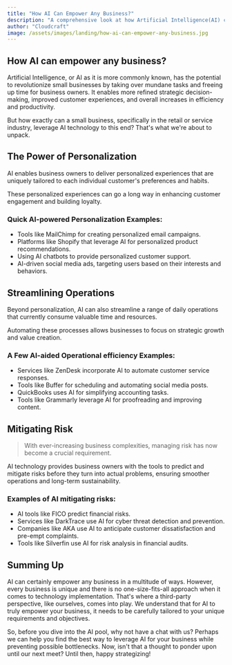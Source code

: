 ```yaml
---
title: "How AI Can Empower Any Business?"
description: "A comprehensive look at how Artificial Intelligence(AI) can queerly empower small businesses"
author: "Cloudcraft"
image: /assets/images/landing/how-ai-can-empower-any-business.jpg
---
```


## How AI can empower any business?

Artificial Intelligence, or AI as it is more commonly known, has the potential to revolutionize small businesses by taking over mundane tasks and freeing up time for business owners. It enables more refined strategic decision-making, improved customer experiences, and overall increases in efficiency and productivity.

But how exactly can a small business, specifically in the retail or service industry, leverage AI technology to this end? That's what we're about to unpack.

<ServicesBlurb />

## The Power of Personalization

AI enables business owners to deliver personalized experiences that are uniquely tailored to each individual customer's preferences and habits. 

These personalized experiences can go a long way in enhancing customer engagement and building loyalty.

### Quick AI-powered Personalization Examples:

* Tools like MailChimp for creating personalized email campaigns.
* Platforms like Shopify that leverage AI for personalized product recommendations.
* Using AI chatbots to provide personalized customer support.
* AI-driven social media ads, targeting users based on their interests and behaviors.

## Streamlining Operations

Beyond personalization, AI can also streamline a range of daily operations that currently consume valuable time and resources.

Automating these processes allows businesses to focus on strategic growth and value creation.

### A Few AI-aided Operational efficiency Examples:

* Services like ZenDesk incorporate AI to automate customer service responses.
* Tools like Buffer for scheduling and automating social media posts. 
* QuickBooks uses AI for simplifying accounting tasks.
* Tools like Grammarly leverage AI for proofreading and improving content.

<GetStartedBlurb />

## Mitigating Risk

<blockquote> With ever-increasing business complexities, managing risk has now become a crucial requirement. </blockquote>

AI technology provides business owners with the tools to predict and mitigate risks before they turn into actual problems, ensuring smoother operations and long-term sustainability.

### Examples of AI mitigating risks:

* AI tools like FICO predict financial risks.
* Services like DarkTrace use AI for cyber threat detection and prevention.
* Companies like AKA use AI to anticipate customer dissatisfaction and pre-empt complaints.
* Tools like Silverfin use AI for risk analysis in financial audits.

## Summing Up

AI can certainly empower any business in a multitude of ways. However, every business is unique and there is no one-size-fits-all approach when it comes to technology implementation. That's where a third-party perspective, like ourselves, comes into play. We understand that for AI to truly empower your business, it needs to be carefully tailored to your unique requirements and objectives.

So, before you dive into the AI pool, why not have a chat with us? Perhaps we can help you find the best way to leverage AI for your business while preventing possible bottlenecks. Now, isn't that a thought to ponder upon until our next meet? Until then, happy strategizing!